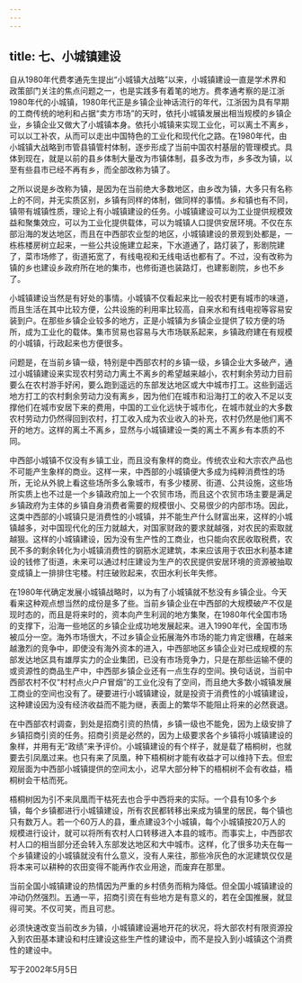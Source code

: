 ```yaml
---
---
---
```

title: 七、小城镇建设
---



自从1980年代费孝通先生提出“小城镇大战略”以来，小城镇建设一直是学术界和政策部门关注的焦点问题之一，也是实践多有着笔的地方。费孝通考察的是江浙1980年代的小城镇，1980年代正是乡镇企业神话流行的年代，江浙因为具有早期的工商传统的地利和占据“卖方市场”的天时，依托小城镇发展出相当规模的乡镇企业，乡镇企业又做大了小城镇本身。依托小城镇来实现工业化，可以离土不离乡，可以以工补农，从而可以走出中国特色的工业化和现代化之路。在1980年代，由小城镇大战略到市管县镇管村体制，逐步形成了当前中国农村基层的管理模式。具体到现在，就是以前的县乡体制大量改为市镇体制，县多改为市，乡多改为镇，以至有些县市已经不再有乡，而全部改称为镇了。

之所以说是乡改称为镇，是因为在当前绝大多数地区，由乡改为镇，大多只有名称上的不同，并无实质区别，乡镇有同样的体制，做同样的事情。乡和镇也有不同，镇带有城镇性质，理论上有小城镇建设的任务。小城镇建设可以为工业提供规模效益和聚集效应，可以为工业化提供载体，可以为城镇人口提供安居环境。不仅在东部沿海的发达地区，而且在中西部农业型的地区，小城镇建设的景观到处都是，一栋栋楼房树立起来，一些公共设施建立起来，下水道通了，路灯装了，影剧院建了，菜市场修了，街道拓宽了，有线电视和无线电话也都有了。不过，没有改称为镇的乡也建设乡政府所在地的集市，也修街道也装路灯，也建影剧院，乡也不乡了。

小城镇建设当然是有好处的事情。小城镇不仅看起来比一般农村更有城市的味道，而且生活在其中比较方便，公共设施的利用率比较高，自来水和有线电视等容易安装到户。在那些乡镇企业较多的地方，正是小城镇为乡镇企业提供了较方便的场所，成为工业化的载体。集市贸易也容易与大市场联系起来，乡镇政府建在有规模的小城镇，行政起来也方便很多。

问题是，在当前乡镇一级，特别是中西部农村的乡镇一级，乡镇企业大多破产，通过小城镇建设来实现农村劳动力离土不离乡的希望越来越小，农村剩余劳动力目前要么在农村游手好闲，要么跑到遥远的东部发达地区或大中城市打工。这些到遥远地方打工的农村剩余劳动力没有离乡，因为他们在城市和沿海打工的收入不足以支撑他们在城市安居下来的费用，中国的工业化远快于城市化，在城市就业的大多数农村劳动力仍然得回到农村，打工收入成为农业收入的补充，农村仍然是他们离不开的地方。这样的离土不离乡，显然与小城镇建设一类的离土不离乡有本质的不同。

中西部小城镇不仅没有乡镇工业，而且没有象样的商业。传统农业和大宗农产品也不可能产生象样的商业。这样一来，中西部的小城镇便大多成为纯粹消费性的场所，无论从外貌上看这些场所多么象城市，有多少楼房、街道、公共设施，这些场所实质上也不过是一个乡镇政府加上一个农贸市场，而且这个农贸市场主要是满足乡镇政府为主体的乡镇自身消费者需要的规模很小、交易很少的内部市场。因此，这类中西部的小城镇只是消费性的小城镇，并不能生产什么财富出来，这样的小城镇越多，对中国现代化的压力就越大，对国家财政的要求就越强，对农民的索取就越狠。这样的小城镇建设，因为没有生产性的工商业，也只能向农民收取税费，农民不多的剩余转化为小城镇消费性的钢筋水泥建筑，本来应该用于农田水利基本建设的钱修了街道，未来可以通过村庄建设为生产的农民提供安居环境的资源被抽取变成镇上一排排住宅楼。村庄破败起来，农田水利长年失修。

在1980年代确定发展小城镇战略时，以为有了小城镇就不愁没有乡镇企业。今天看来这种观点想当然的成份是多了些。当前乡镇企业在中西部的大规模破产不仅是现时态的，而且是将来时的，资本向产生利润的地方集聚，在1980年代全国市场的支撑下，沿海一些地区的乡镇企业成功地发展起来。进入1990年代，全国市场被瓜分一空。海外市场很大，不过乡镇企业拓展海外市场的能力肯定很糟，在越来越激烈的竞争中，即使没有海外资本的进入，中西部地区乡镇企业对已成规模的东部发达地区具有雄厚实力的企业集团，已没有市场竞争力，只是在那些运输不便的或资源性的商品生产中，中西部乡镇企业还有一点生存的空间。换句话说，当前中西部农村不仅“村村点火户户冒烟”的工业化没有了空间，而且绝大多数小城镇发展工商业的空间也没有了。硬要进行小城镇建设，就是投资于消费性的小城镇建设，这种建设因为没有经济收益而不能为继，表面上的繁华不能阻止将来的必然衰退。

在中西部农村调查，到处是招商引资的热情，乡镇一级也不能免，因为上级安排了乡镇招商引资的任务。招商引资是必然的，因为上级要求各个乡镇将小城镇建设的象样，并用有无“政绩”来予评价。小城镇建设的有个样子，就是载了梧桐树，也就要去引凤凰过来。也只有来了凤凰，种下梧桐树才能有收益才可以维持下去。但宏观层面为中西部小城镇提供的空间太小，迟早大部分种下的梧桐树不会有收益，梧桐树会干枯而死。

梧桐树因为引不来凤凰而干枯死去也合乎中西将来的实际。一个县有10多个乡镇，每个乡镇都进行小城镇建设，所有农民都转移出来成为镇里的居民，每个镇也只有数万人。若一个60万人的县，重点建设3个小城镇，每个小城镇按20万人的规模进行设计，就可以将所有农村人口转移进入本县的城市。而事实上，中西部农村人口的相当部分还会转入东部发达地区和大中城市。这样，化了很多功夫在每一个乡镇建设的小城镇就没有什么意义，没有人来往，那些冷灰色的水泥建筑仅仅是将本来可以耕种的农田变得不能再作农业用途，而废弃在那里。

当前全国小城镇建设的热情因为严重的乡村债务而稍为降低。但全国小城镇建设的冲动仍然强烈。五通一平，招商引资在有些地方是有意义的，若在全国推展，就显得可笑。不仅可笑，而且可悲。

必须快速改变当前改乡为镇，小城镇建设遍地开花的状况，将大部农村有限资源投入到农田基本建设和村庄建设这些生产性的建设中，而不是投入到小城镇这个消费性的建设中。

写于2002年5月5日